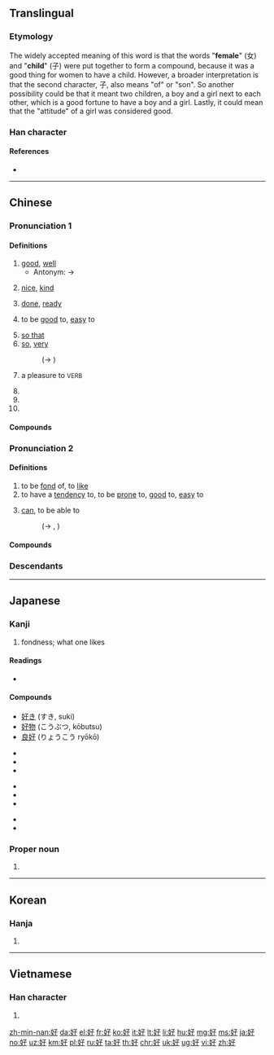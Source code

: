 {{also|女子}}
==Translingual==
{{stroke order|type=animate}}

===Etymology===
{{Han etyl}}
{{Han compound|女|子|t1=woman|t2=child|ls=ic}}

The widely accepted meaning of this word is that the words "'''female'''" (女) and "'''child'''" (子) were put together to form a compound, because it was a good thing for women to have a child. However, a broader interpretation is that the second character, 子, also means "of" or "son". So another possibility could be that it meant two children, a boy and a girl next to each other, which is a good fortune to have a boy and a girl. Lastly, it could mean that the "attitude" of a girl was considered good.

===Han character===
{{Han char|rn=38|rad=女|as=03|sn=6|four=47447|canj=VND|ids=⿰女子}}

====References====
* {{Han ref|kx=0255.110|dkj=06053|dj=0518.120|hdz=21028.010|uh=597D|ud=22909|bh=A66E|bd=42606}}

----

==Chinese==
{{zh-forms}}

===Pronunciation 1===
{{zh-pron
|m=hǎo
|ma=y
|c=hou2
|ca=y
|h=pfs=hó
|mn=hó
|mn-t=ho2/hao2
|mn-t_note=ho2 - vernacular; hao2 - literary
|w=2hau
|mc=1
|oc=1,1
|cat=a,adv,v
}}

====Definitions====
{{zh-hanzi}}

# [[good]], [[well]]
#* Antonym: → {{zh-l|壞|bad}}
#: {{zh-usex|你 '''好''' 嗎？|How are you?}}
#: {{zh-usex|真 是 個 '''好''' 主意！|That's a '''good''' idea!}}
# [[nice]], [[kind]]
#: {{zh-usex|他們 對 我 很 '''好'''。|They are very '''kind''' to me.}}
# [[done]], [[ready]]
#: {{zh-usex|我 就 要 '''好''' 了。|I'll be '''ready''' very soon.}}
# to be [[good]] to, [[easy]] to
#: {{zh-usex|這 水龍頭 '''好''' 擰。|This tap turns '''easily'''.}}
# [[so that]]
# [[so]], [[very]]
#: (→ {{zh-l|很}})
#: {{zh-usex|我 個 中文 老師 '''好''' 好 人 㗎！|My Chinese teacher is a '''very''' nice person!|tr=ngo5 go3 zung1 man4 lou5 si1 '''hou2''' hou2 jan4 gaa2!|C-GZ}}
# a pleasure to <small>VERB</small>
#: {{zh-l|好吃|delicious}}
#: {{zh-l|好用|a joy to use}}
#: {{zh-l|好聽|pleasant-sounding}}
# {{non-gloss definition|Particle used after verbs to denote the completion or near-completion of an action.|lang=zh}}
# {{non-gloss definition|Particle denoting agreement, support or wish to terminate a conversation.|lang=zh}}
# {{non-gloss definition|Particle denoting dissatisfaction in ironical sentences.|lang=zh}}

====Compounds====
{{der3
|{{zh-l|好比}}
|{{zh-l|好不}}
|{{zh-l|好不容易}}
|{{zh-l|好吃}}
|{{zh-l|好醜}}
|{{zh-l|好處}}
|{{zh-l|好處費}}
|{{zh-l|好歹}}
|{{zh-l|好的}}
|{{zh-l|好端端}}
|{{zh-l|好多}}
|{{zh-l|好法}}
|{{zh-l|好感}}
|{{zh-l|好過}}
|{{zh-l|好漢}}
|{{zh-l|好好}}
|{{zh-l|好好先生}}
|{{zh-l|好喝}}
|{{zh-l|好話}}
|{{zh-l|好壞}}
|{{zh-l|好貨}}
|{{zh-l|好幾}}
|{{zh-l|好傢伙}}
|{{zh-l|好景不長}}
|{{zh-l|好久}}
|{{zh-l|好看}}
|{{zh-l|好賴}}
|{{zh-l|好了傷疤忘了痛}}
|{{zh-l|好力寶}}
|{{zh-l|好臉}}
|{{zh-l|好馬不吃回頭草}}
|{{zh-l|好孬}}
|{{zh-l|好評}}
|{{zh-l|好氣}}
|{{zh-l|好球}}
|{{zh-l|好兒}}
|{{zh-l|好惹}}
|{{zh-l|好人}}
|{{zh-l|好人好事}}
|{{zh-l|好人家}}
|{{zh-l|好日子}}
|{{zh-l|好容易}}
|{{zh-l|好上加好}}
|{{zh-l|好生}}
|{{zh-l|好聲好氣}}
|{{zh-l|好使}}
|{{zh-l|好事}}
|{{zh-l|好事不出門，惡事傳千里}}
|{{zh-l|好事不宜遲}}
|{{zh-l|好事多磨}}
|{{zh-l|好手}}
|{{zh-l|好受}}
|{{zh-l|好說}}
|{{zh-l|好說歹說}}
|{{zh-l|好說話}}
|{{zh-l|好死}}
|{{zh-l|好似}}
|{{zh-l|好天}}
|{{zh-l|好聽}}
|{{zh-l|好玩}}
|{{zh-l|好聞}}
|{{zh-l|好戲}}
|{{zh-l|好像}}
|{{zh-l|好小子}}
|{{zh-l|好笑}}
|{{zh-l|好些}}
|{{zh-l|好心}}
|{{zh-l|好心不得好報}}
|{{zh-l|好性}}
|{{zh-l|好樣}}
|{{zh-l|好意}}
|{{zh-l|好意思}}
|{{zh-l|好用}}
|{{zh-l|好友}}
|{{zh-l|好運}}
|{{zh-l|好在}}
|{{zh-l|好找}}
|{{zh-l|好轉}}
|{{zh-l|好自為之}}
|{{zh-l|好走}}
|{{zh-l|好食}}
}}

===Pronunciation 2===
{{zh-pron
|m=hào,a=y
|c=hou3
|h=pfs=hau
|mn=hòⁿ
|mn-t=haon3
|w=2hau
|mc=2
|oc=2,2
|cat=v
}}

====Definitions====
{{zh-hanzi}}

# to be [[fond]] of, to [[like]]
# to have a [[tendency]] to, to be [[prone]] to, [[good]] to, [[easy]] to
# {{label|zh|dialectal Mandarin|Wu}} [[can]], to be able to
#: (→ {{zh-l|會}}, {{zh-l|可以}})
#: {{zh-usex|儂 '''好''' 流利 個 講 上海話 𠲎？|'''Can''' you speak Shanghainese fluently?|SH}}

====Compounds====
{{der3
|{{zh-l|好吃}}
|{{zh-l|好大喜功}}
|{{zh-l|好動}}
|{{zh-l|好高騖遠}}
|{{zh-l|好客}}
|{{zh-l|好奇}}
|{{zh-l|好強}}
|{{zh-l|好色}}
|{{zh-l|好尚}}
|{{zh-l|好勝}}
|{{zh-l|好事}}
|{{zh-l|好為人師}}
|{{zh-l|好惡}}
|{{zh-l|好行小惠}}
|{{zh-l|好學}}
|{{zh-l|好逸惡勞}}
|{{zh-l|好戰}}
|{{zh-l|好整以暇}}
}}

===Descendants===
{{Sinoxenic-word|好|こう|호|hảo|v2=háo}}

----

==Japanese==

===Kanji===
{{ja-kanji|grade=4|rs=女03}}

# fondness; what one likes

====Readings====
* {{ja-readings|goon=[[こう]] (kō)|kanon=[[こう]] (kō)|kun=[[このみ]] (konomi), [[このむ]] (konomu), [[すく]] (suku), [[すめよい]] (sumeyoi), [[すめよし]] (sumeyoshi), [[よい]] (yoi), [[よし]] (yoshi), [[よしみ]] (yoshimi), [[よろし]] (yoroshi), [[よろしい]] (yoroshii)}}

====Compounds====
* [[好き]] (すき, suki)
* [[好物]] (こうぶつ, kōbutsu)
* [[良好]] (りょうこう ryōkō)
{{top3}}
* {{l|ja|sc=Jpan|愛好|tr=あいこう, aikō}}
* {{l|ja|sc=Jpan|良好|tr=りょうこう, ryōkō}}
* {{l|ja|sc=Jpan|友好|tr=ゆうこう, yūkō}}
{{mid3}}
* {{l|ja|sc=Jpan|嗜好品|tr=しこうひん, shikōhin}}
* {{l|ja|sc=Jpan|好感|tr=こうかん, kōkan}}
* {{l|ja|sc=Jpan|好転|tr=こうてん, kōten}}
{{mid3}}
* {{l|ja|sc=Jpan|好感度|tr=こうかんど, kōkando}}
* {{l|ja|sc=Jpan|好事|tr=こうず, kōzu}}
{{bottom}}

===Proper noun===
{{ja-pos|proper|よしみ}}

# {{given name|male|lang=ja|sort=よしみ}}

----

==Korean==

===Hanja===
{{ko-hanja|hangeul=호|rv=ho|mr=ho}}

# {{defn|lang=ko|sort=女03}}

----

==Vietnamese==

===Han character===
{{vi-hantu|[[hảo]], [[háo]], [[háu]], [[hão]], [[hếu]], [[hiếu]], [[hấu]], [[hẩu]]|rs=女03}}

# {{defn|lang=vi|sort=女03}}

[[zh-min-nan:好]]
[[da:好]]
[[el:好]]
[[fr:好]]
[[ko:好]]
[[it:好]]
[[lt:好]]
[[li:好]]
[[hu:好]]
[[mg:好]]
[[ms:好]]
[[ja:好]]
[[no:好]]
[[uz:好]]
[[km:好]]
[[pl:好]]
[[ru:好]]
[[ta:好]]
[[th:好]]
[[chr:好]]
[[uk:好]]
[[ug:好]]
[[vi:好]]
[[zh:好]]
